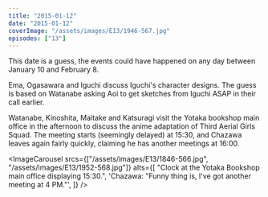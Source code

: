 ```yaml
---
title: "2015-01-12"
date: "2015-01-12"
coverImage: "/assets/images/E13/1946-567.jpg"
episodes: ["13"]
---
```


<Alert>
  <Calendar />
  <AlertDescription>
    This date is a guess, the events could have happened on any day between
    January 10 and February 8.
  </AlertDescription>
</Alert>

Ema, Ogasawara and Iguchi discuss Iguchi's character designs. The guess is based on Watanabe asking Aoi to get sketches from Iguchi ASAP in their call earlier.

Watanabe, Kinoshita, Maitake and Katsuragi visit the Yotaka bookshop main office in the afternoon to discuss the anime adaptation of Third Aerial Girls Squad. The meeting starts (seemingly delayed) at 15:30, and Chazawa leaves again fairly quickly, claiming he has another meetings at 16:00.

<ImageCarousel
  srcs={["/assets/images/E13/1846-566.jpg", "/assets/images/E13/1952-568.jpg"]}
  alts={[
    "Clock at the Yotaka Bookshop main office displaying 15:30.",
    'Chazawa: "Funny thing is, I\'ve got another meeting at 4 PM."',
  ]}
/>
